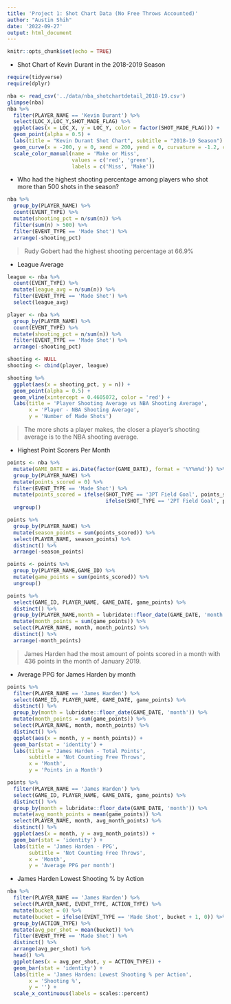 ```yaml
---
title: 'Project 1: Shot Chart Data (No Free Throws Accounted)'
author: "Austin Shih"
date: '2022-09-27'
output: html_document
---
```


```r
knitr::opts_chunk$set(echo = TRUE)
```

- Shot Chart of Kevin Durant in the 2018-2019 Season 
```r
require(tidyverse)
require(dplyr)

nba <- read_csv('../data/nba_shotchartdetail_2018-19.csv')
glimpse(nba)
nba %>% 
  filter(PLAYER_NAME == 'Kevin Durant') %>%
  select(LOC_X,LOC_Y,SHOT_MADE_FLAG) %>%
  ggplot(aes(x = LOC_X, y = LOC_Y, color = factor(SHOT_MADE_FLAG))) + 
  geom_point(alpha = 0.5) + 
  labs(title = "Kevin Durant Shot Chart", subtitle = "2018-19 Season") + 
  geom_curve(x = -200, y = 0, xend = 200, yend = 0, curvature = -1.2, color = 'black') +
  scale_color_manual(name = 'Make or Miss', 
                     values = c('red', 'green'), 
                     labels = c('Miss', 'Make'))
```

- Who had the highest shooting percentage among players who shot more than 500 shots in the season? 
```r
nba %>%
  group_by(PLAYER_NAME) %>%
  count(EVENT_TYPE) %>%
  mutate(shooting_pct = n/sum(n)) %>%
  filter(sum(n) > 500) %>%
  filter(EVENT_TYPE == 'Made Shot') %>%
  arrange(-shooting_pct) 
```
> Rudy Gobert had the highest shooting percentage at 66.9% 

- League Average 
```r
league <- nba %>%
  count(EVENT_TYPE) %>%
  mutate(league_avg = n/sum(n)) %>%
  filter(EVENT_TYPE == 'Made Shot') %>%
  select(league_avg)

player <- nba %>%
  group_by(PLAYER_NAME) %>%
  count(EVENT_TYPE) %>%
  mutate(shooting_pct = n/sum(n)) %>%
  filter(EVENT_TYPE == 'Made Shot') %>%
  arrange(-shooting_pct) 

shooting <- NULL
shooting <- cbind(player, league) 

shooting %>%
  ggplot(aes(x = shooting_pct, y = n)) + 
  geom_point(alpha = 0.5) + 
  geom_vline(xintercept = 0.4605072, color = 'red') + 
  labs(title = 'Player Shooting Average vs NBA Shooting Average', 
       x = 'Player - NBA Shooting Average', 
       y = 'Number of Made Shots')
```
> The more shots a player makes, the closer a player's shooting average is to the NBA shooting average. 

- Highest Point Scorers Per Month
```r
points <- nba %>%
  mutate(GAME_DATE = as.Date(factor(GAME_DATE), format = '%Y%m%d')) %>%
  group_by(PLAYER_NAME) %>%
  mutate(points_scored = 0) %>%
  filter(EVENT_TYPE == 'Made Shot') %>%
  mutate(points_scored = ifelse(SHOT_TYPE == '3PT Field Goal', points_scored + 3,
                                ifelse(SHOT_TYPE == '2PT Field Goal', points_scored + 2, points_scored + 0))) %>%
  ungroup()

points %>%
  group_by(PLAYER_NAME) %>%
  mutate(season_points = sum(points_scored)) %>%
  select(PLAYER_NAME, season_points) %>%
  distinct() %>%
  arrange(-season_points)

points <- points %>%
  group_by(PLAYER_NAME,GAME_ID) %>%
  mutate(game_points = sum(points_scored)) %>%
  ungroup()

points %>%
  select(GAME_ID, PLAYER_NAME, GAME_DATE, game_points) %>%
  distinct() %>% 
  group_by(PLAYER_NAME,month = lubridate::floor_date(GAME_DATE, 'month')) %>%
  mutate(month_points = sum(game_points)) %>%
  select(PLAYER_NAME, month, month_points) %>%
  distinct() %>%
  arrange(-month_points)
```
> James Harden had the most amount of points scored in a month with 436 points in the month of January 2019. 

- Average PPG for James Harden by month 
```r
points %>%
  filter(PLAYER_NAME == 'James Harden') %>%
  select(GAME_ID, PLAYER_NAME, GAME_DATE, game_points) %>%
  distinct() %>% 
  group_by(month = lubridate::floor_date(GAME_DATE, 'month')) %>%
  mutate(month_points = sum(game_points)) %>%
  select(PLAYER_NAME, month, month_points) %>%
  distinct() %>%
  ggplot(aes(x = month, y = month_points)) + 
  geom_bar(stat = 'identity') + 
  labs(title = 'James Harden - Total Points', 
       subtitle = 'Not Counting Free Throws',
       x = 'Month', 
       y = 'Points in a Month')

points %>%
  filter(PLAYER_NAME == 'James Harden') %>%
  select(GAME_ID, PLAYER_NAME, GAME_DATE, game_points) %>%
  distinct() %>%
  group_by(month = lubridate::floor_date(GAME_DATE, 'month')) %>%
  mutate(avg_month_points = mean(game_points)) %>%
  select(PLAYER_NAME, month, avg_month_points) %>%
  distinct() %>%
  ggplot(aes(x = month, y = avg_month_points)) + 
  geom_bar(stat = 'identity') + 
  labs(title = 'James Harden - PPG', 
       subtitle = 'Not Counting Free Throws',
       x = 'Month', 
       y = 'Average PPG per month')
```

- James Harden Lowest Shooting % by Action
```r
nba %>%
  filter(PLAYER_NAME == 'James Harden') %>%
  select(PLAYER_NAME, EVENT_TYPE, ACTION_TYPE) %>%
  mutate(bucket = 0) %>%
  mutate(bucket = ifelse(EVENT_TYPE == 'Made Shot', bucket + 1, 0)) %>%
  group_by(ACTION_TYPE) %>%
  mutate(avg_per_shot = mean(bucket)) %>%
  filter(EVENT_TYPE == 'Made Shot') %>%
  distinct() %>%
  arrange(avg_per_shot) %>%
  head() %>%
  ggplot(aes(x = avg_per_shot, y = ACTION_TYPE)) + 
  geom_bar(stat = 'identity') + 
  labs(title = 'James Harden: Lowest Shooting % per Action', 
       x = 'Shooting %', 
       y = '') +
  scale_x_continuous(labels = scales::percent)
  
```

